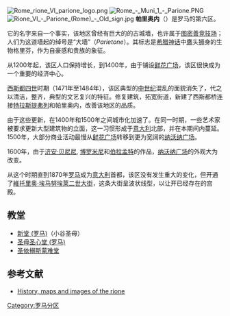 [[Image:Rome_rione_VI_parione_logo.png|thumb]]
[[Image:Rome_-_Muni_1_-_Parione.PNG|thumb]]
[[File:Rione_VI_-_Parione_(Rome)_-_Old_sign.jpg|thumb]]
'''帕里奥内'''（{{lang-it|Parione}}）是罗马的第六区。

它的名字来自一个事实，该地区曾经有巨大的的古城墙，也许属于[[纳沃纳广场|图密善竞技场]]；人们为这道墙起的绰号是“大墙”（''Parietone''）。其标志是[[希腊神话|希腊神话]]中[[鹰|鹰]]头[[狮|狮]]身的生物格里芬，作为自豪感和贵族的象征。

从1200年起，该区人口保持增长，到1400年，由于铺设[[鲜花广场|鲜花广场]]，该区很快成为一个重要的经济中心。 
 
[[西斯都四世|西斯都四世]]时期（1471年至1484年），该区典型的[[中世纪|中世纪]]混乱的面貌消失了，代之以清洁，整齐，典型的文艺复兴的特征。修复建筑，拓宽街道，新建了西斯都桥连接[[特拉斯提弗列|特拉斯提弗列]]和帕里奥内，改善该地区的品质。

由于这些更新，在1400年和1500年之间城市化加速了。在同一时期，一些艺术家被要求更新大型建筑物的立面，这一习惯形成于[[意大利|意大利]]北部，并在本期间内蔓延。1500年，大部分商业活动最慢从[[鲜花广场|鲜花广场]]转移到更为宽阔的[[纳沃纳广场|纳沃纳广场]]。

1600年，由于[[济安·贝尼尼|济安·贝尼尼]], [[博罗米尼|博罗米尼]]和[[伯拉孟特|伯拉孟特]]的作品，[[纳沃纳广场|纳沃纳广场]]的外观大为改变。

从这个时期直到1870年[[罗马|罗马]]成为[[意大利|意大利]]首都，该区没有发生重大的变化，但开通了[[維托里奥·埃马努埃莱二世大街_(罗马)|維托里奥·埃马努埃莱二世大街]]，这条大街呈波状线型，以让开已经存在的宫殿。

== 教堂 ==
* [[新堂_(罗马)|新堂 (罗马)]]（小谷圣母）
* [[圣母圣心堂_(罗马)|圣母圣心堂 (罗马)]]
* [[圣依搦斯蒙难堂|圣依搦斯蒙难堂]]

== 参考文献 ==
* [http://mp_pollett.tripod.com/rione06.htm History, maps and images of the rione] {{Wayback|url=http://mp_pollett.tripod.com/rione06.htm |date=20200930145423 }}
{{commons cat|Rione VI - Parione}}

[[Category:罗马分区|Category:罗马分区]]